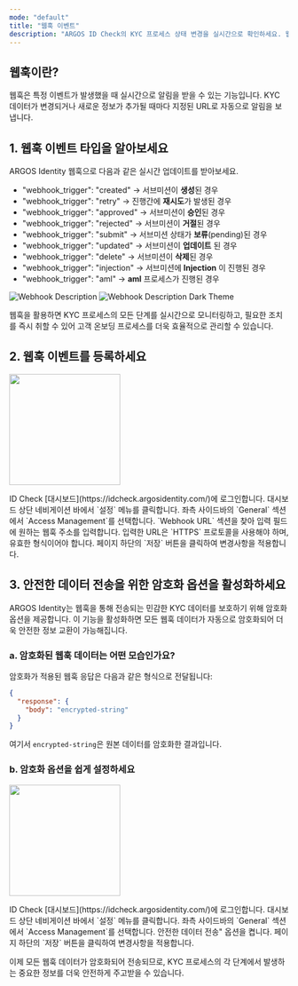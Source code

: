 ```yaml
---
mode: "default"
title: "웹훅 이벤트"
description: "ARGOS ID Check의 KYC 프로세스 상태 변경을 실시간으로 확인하세요. 웹훅을 통해 즉각적인 업데이트를 받아볼 수 있습니다."
---
```


## 웹훅이란?

웹훅은 특정 이벤트가 발생했을 때 실시간으로 알림을 받을 수 있는 기능입니다. KYC 데이터가 변경되거나 새로운 정보가 추가될 때마다 지정된 URL로 자동으로 알림을 보냅니다.

## 1. 웹훅 이벤트 타입을 알아보세요

ARGOS Identity 웹훅으로 다음과 같은 실시간 업데이트를 받아보세요.

- "webhook_trigger": "created" → 서브미션이 **생성**된 경우
- "webhook_trigger": "retry" → 진행간에 **재시도**가 발생된 경우
- "webhook_trigger": "approved" → 서브미션이 **승인**된 경우
- "webhook_trigger": "rejected" → 서브미션이 **거절**된 경우
- "webhook_trigger": "submit" → 서브미션 상태가 **보류**(pending)된 경우
- "webhook_trigger": "updated" → 서브미션이 **업데이트** 된 경우
- "webhook_trigger": "delete" → 서브미션이 **삭제**된 경우
- "webhook_trigger": "injection" → 서브미션에 **Injection** 이 진행된 경우
- "webhook_trigger": "aml" → **aml** 프로세스가 진행된 경우

<Frame>
    <img 
    src="/images/webhook_event_updated_0527_kr.png" 
    alt="Webhook Description" 
    className="block dark:hidden"
  />
  <img 
    src="/images/webhook_event_updated_0527_kr_dark.png" 
    alt="Webhook Description Dark Theme" 
    className="hidden dark:block"
  />
</Frame>
<CardGroup cols={4}>
  <Card title="Approved" icon="badge-check" href="/webhooks/ko/idcheck-approved">
    
  </Card>
  <Card title="Rejected" icon="ban" href="/webhooks/ko/idcheck-rejected">
    
  </Card>
  <Card title="Updated" icon="pen-to-square" href="/webhooks/ko/idcheck-updated">
    
  </Card>
  <Card title="Delete" icon="trash" href="/webhooks/ko/idcheck-delete">
    
  </Card>
  <Card title="Submit" icon="plus" href="/webhooks/ko/idcheck-submit">
    
  </Card>
  <Card title="Data injection" icon="table" href="/webhooks/ko/idcheck-injection">
    
  </Card>
  <Card title="AML 결과" icon="radar" href="/webhooks/ko/idcheck-aml-result">
    
  </Card>
</CardGroup>

웹훅을 활용하면 KYC 프로세스의 모든 단계를 실시간으로 모니터링하고, 필요한 조치를 즉시 취할 수 있어 고객 온보딩 프로세스를 더욱 효율적으로 관리할 수 있습니다.

## 2. 웹훅 이벤트를 등록하세요

<img
  height="200"
  src="/images/webhooks/webhook.png"
/>

<Steps>
  <Step title="대시보드 로그인">
    ID Check [대시보드](https://idcheck.argosidentity.com/)에 로그인합니다.
  </Step>
  <Step title="설정 메뉴 접근">
    대시보드 상단 네비게이션 바에서 `설정` 메뉴를 클릭합니다.
  </Step>
  <Step title="Access Management 페이지 이동">
    좌측 사이드바의 `General` 섹션에서 `Access Management`를 선택합니다.
  </Step>
  <Step title="웹훅 URL 입력">
    `Webhook URL` 섹션을 찾아 입력 필드에 원하는 웹훅 주소를 입력합니다. 입력한 URL은 `HTTPS` 프로토콜을 사용해야 하며, 유효한 형식이어야 합니다.
  </Step>
  <Step title="설정 저장">
    페이지 하단의 `저장` 버튼을 클릭하여 변경사항을 적용합니다.
  </Step>
</Steps>

## 3. 안전한 데이터 전송을 위한 암호화 옵션을 활성화하세요

ARGOS Identity는 웹훅을 통해 전송되는 민감한 KYC 데이터를 보호하기 위해 암호화 옵션을 제공합니다. 이 기능을 활성화하면 모든 웹훅 데이터가 자동으로 암호화되어 더욱 안전한 정보 교환이 가능해집니다.

### a. 암호화된 웹훅 데이터는 어떤 모습인가요?

암호화가 적용된 웹훅 응답은 다음과 같은 형식으로 전달됩니다:

```json data-encrpyted.json
{
  "response": {
    "body": "encrypted-string"
  }
}
```

여기서 `encrypted-string`은 원본 데이터를 암호화한 결과입니다.

### b. 암호화 옵션을 쉽게 설정하세요

<img
  height="200"
  src="/images/webhooks/secure-data-transfer.png"
/>

<Steps>
  <Step title="대시보드 로그인">
    ID Check [대시보드](https://idcheck.argosidentity.com/)에 로그인합니다.
  </Step>
  <Step title="설정 메뉴 접근">
    대시보드 상단 네비게이션 바에서 `설정` 메뉴를 클릭합니다.
  </Step>
  <Step title="Access Management 페이지 이동">
    좌측 사이드바의 `General` 섹션에서 `Access Management`를 선택합니다.
  </Step>
  <Step title="안전한 데이터 전송 옵션 활성화">
    안전한 데이터 전송" 옵션을 켭니다.
  </Step>
  <Step title="설정 저장">
    페이지 하단의 `저장` 버튼을 클릭하여 변경사항을 적용합니다.
  </Step>
</Steps>

이제 모든 웹훅 데이터가 암호화되어 전송되므로, KYC 프로세스의 각 단계에서 발생하는 중요한 정보를 더욱 안전하게 주고받을 수 있습니다.